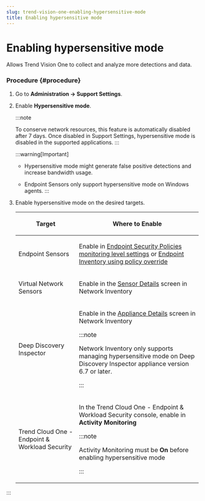 ```yaml
---
slug: trend-vision-one-enabling-hypersensitive-mode
title: Enabling hypersensitive mode
---
```

# Enabling hypersensitive mode

Allows Trend Vision One to collect and analyze more detections and data.

### Procedure {#procedure}

1.  Go to **Administration → Support Settings**.

2.  Enable **Hypersensitive mode**.

    :::note

    To conserve network resources, this feature is automatically disabled after 7 days. Once disabled in Support Settings, hypersensitive mode is disabled in the supported applications.
    :::

    :::warning[Important]

    - Hypersensitive mode might generate false positive detections and increase bandwidth usage.

    - Endpoint Sensors only support hypersensitive mode on Windows agents.
    :::

3.  Enable hypersensitive mode on the desired targets.

    <table>
    <colgroup>
    <col style="width: 33%" />
    <col style="width: 67%" />
    </colgroup>
    <thead>
    <tr>
    <th><p>Target</p></th>
    <th><p>Where to Enable</p></th>
    </tr>
    </thead>
    <tbody>
    <tr>
    <td><p>Endpoint Sensors</p></td>
    <td><p>Enable in <a href="trend-vision-one-configuring-endpoint-policies">Endpoint Security Policies monitoring level settings</a> or <a href="trend-vision-one-endpoint-inventory-intro-part">Endpoint Inventory using policy override</a></p></td>
    </tr>
    <tr>
    <td><p>Virtual Network Sensors</p></td>
    <td><p>Enable in the <a href="trend-vision-one-sensor-details">Sensor Details</a> screen in Network Inventory</p></td>
    </tr>
    <tr>
    <td><p>Deep Discovery Inspector</p></td>
    <td><p>Enable in the <a href="trend-vision-one-appliance-details">Appliance Details</a> screen in Network Inventory</p>


    :::note

    <p>Network Inventory only supports managing hypersensitive mode on Deep Discovery Inspector appliance version 6.7 or later.</p>


    :::

    </td>
    </tr>
    <tr>
    <td><p>Trend Cloud One - Endpoint &amp; Workload Security</p></td>
    <td><p>In the Trend Cloud One - Endpoint &amp; Workload Security console, enable in <strong>Activity Monitoring</strong></p>


    :::note

    <p>Activity Monitoring must be <strong>On</strong> before enabling hypersensitive mode</p>


    :::

    </td>
    </tr>
    </tbody>
    </table>
:::
